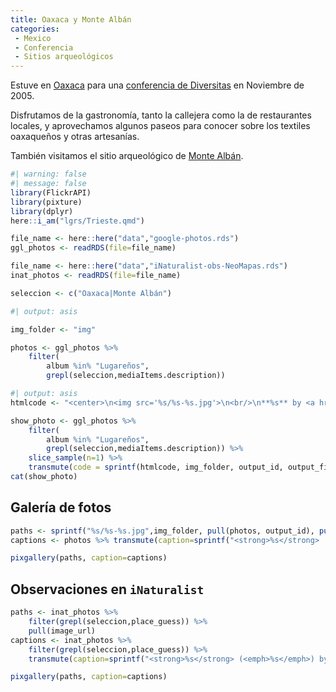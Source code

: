 ```yaml
---
title: Oaxaca y Monte Albán
categories:
 - Mexico
 - Conferencia
 - Sitios arqueológicos
---
```


Estuve en [Oaxaca](https://es.wikipedia.org/wiki/Oaxaca) para una [conferencia de Diversitas](/evnts/2005_Diversitas_I.qmd) en Noviembre de 2005.

Disfrutamos de la gastronomía, tanto la callejera como la de restaurantes locales, y aprovechamos algunos paseos para conocer sobre los textiles oaxaqueños y otras artesanías. 

También visitamos el sitio arqueológico de [Monte Albán](https://es.wikipedia.org/wiki/Monte_Alb%C3%A1n).

```r
#| warning: false
#| message: false
library(FlickrAPI)
library(pixture)
library(dplyr)
here::i_am("lgrs/Trieste.qmd")
```

```r
file_name <- here::here("data","google-photos.rds")
ggl_photos <- readRDS(file=file_name)

file_name <- here::here("data","iNaturalist-obs-NeoMapas.rds")
inat_photos <- readRDS(file=file_name)

seleccion <- c("Oaxaca|Monte Albán")
```


```r
#| output: asis

img_folder <- "img"

photos <- ggl_photos %>% 
    filter(
        album %in% "Lugareños",
        grepl(seleccion,mediaItems.description))

```


```r
#| output: asis
htmlcode <- "<center>\n<img src='%s/%s-%s.jpg'>\n<br/>\n**%s** by <a href='%s' target='googlephotos'>JR Ferrer-Paris @ Google Photos</a><br/></center>"

show_photo <- ggl_photos %>% 
    filter(
        album %in% "Lugareños",
        grepl(seleccion,mediaItems.description)) %>% 
    slice_sample(n=1) %>%
    transmute(code = sprintf(htmlcode, img_folder, output_id, output_file, mediaItems.description,mediaItems.productUrl)) %>% pull()
cat(show_photo)
```



## Galería de fotos

```r

paths <- sprintf("%s/%s-%s.jpg",img_folder, pull(photos, output_id), pull(photos, output_file))
captions <- photos %>% transmute(caption=sprintf("<strong>%s</strong>  por <a href='%s' target='googlephotos'>JR Ferrer-Paris @ Google Photos</a>",mediaItems.description,mediaItems.productUrl)) %>% pull

pixgallery(paths, caption=captions)

```

## Observaciones en `iNaturalist`


```r
paths <- inat_photos %>% 
    filter(grepl(seleccion,place_guess)) %>% 
    pull(image_url)
captions <- inat_photos %>% 
    filter(grepl(seleccion,place_guess)) %>% 
    transmute(caption=sprintf("<strong>%s</strong> (<emph>%s</emph>) by <a href='%s' target='iNat'>NeoMapas @ iNaturalist</a>",species_guess,scientific_name,url)) %>% pull()

pixgallery(paths, caption=captions)
```